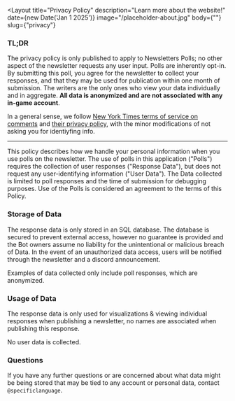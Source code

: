 ---
---

<Layout
  title="Privacy Policy"
  description="Learn more about the website!"
  date={new Date('Jan 1 2025')}
  image="/placeholder-about.jpg"
  body={""}
  slug={"privacy"}
>

  ### TL;DR

  The privacy policy is only published to apply to Newsletters Polls; no other aspect of the newsletter requests any user input. Polls are inherently opt-in.
  By submitting this poll, you agree for the newsletter to collect your responses, and that they may be used for publication within one month of submission. The writers are the only ones who view your data individually and in aggregate. **All data is anonymized and are not associated with any in-game account**.

  In a general sense, we follow [New York Times terms of service on comments](https://help.nytimes.com/hc/en-us/articles/115014893428-Terms-of-Service#3) and [their privacy policy](https://help.nytimes.com/hc/en-us/articles/10940941449492-The-New-York-Times-Company-Privacy-Policy#for-user-generated-content), with the minor modifications of not asking you for identiyfing info.

  ---

  This policy describes how we handle your personal information when you use polls on the newsletter. The use of polls in this application ("Polls") requires the collection of user responses ("Response Data"), but does not request any user-identifying information ("User Data"). The Data collected is limited to poll responses and the time of submission for debugging purposes. Use of the Polls is considered an agreement to the terms of this Policy.

  ### Storage of Data

  The response data is only stored in an SQL database. The database is secured to prevent external access, however no guarantee is provided and the Bot owners assume no liability for the unintentional or malicious breach of Data. In the event of an unauthorized data access, users will be notified through the newsletter and a discord announcement.

  Examples of data collected only include poll responses, which are anonymized.

  ### Usage of Data

  The response data is only used for visualizations & viewing individual responses when publishing a newsletter, no names are associated when publishing this response.

  No user data is collected.

  ### Questions

  If you have any further questions or are concerned about what data might be being stored that may be tied to any account or personal data, contact `@specificlanguage`.

</Layout>